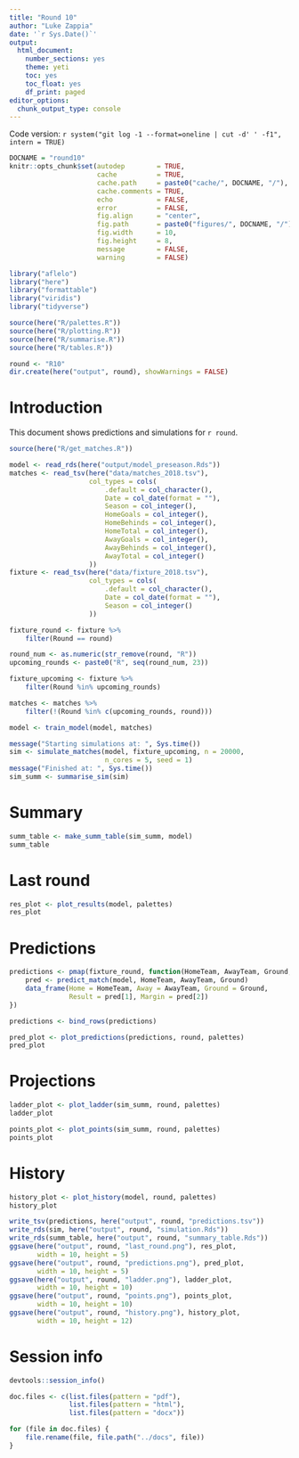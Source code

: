 ```yaml
---
title: "Round 10"
author: "Luke Zappia"
date: '`r Sys.Date()`'
output:
  html_document:
    number_sections: yes
    theme: yeti
    toc: yes
    toc_float: yes
    df_print: paged
editor_options: 
  chunk_output_type: console
---
```


Code version: `r system("git log -1 --format=oneline | cut -d' ' -f1", intern = TRUE)`

```r
DOCNAME = "round10"
knitr::opts_chunk$set(autodep        = TRUE,
                      cache          = TRUE,
                      cache.path     = paste0("cache/", DOCNAME, "/"),
                      cache.comments = TRUE,
                      echo           = FALSE,
                      error          = FALSE,
                      fig.align      = "center",
                      fig.path       = paste0("figures/", DOCNAME, "/"),
                      fig.width      = 10,
                      fig.height     = 8,
                      message        = FALSE,
                      warning        = FALSE)
```

```r
library("aflelo")
library("here")
library("formattable")
library("viridis")
library("tidyverse")
```

```r
source(here("R/palettes.R"))
source(here("R/plotting.R"))
source(here("R/summarise.R"))
source(here("R/tables.R"))
```

```r
round <- "R10"
dir.create(here("output", round), showWarnings = FALSE)
```

Introduction
============

This document shows predictions and simulations for `r round`. 

```r
source(here("R/get_matches.R"))

model <- read_rds(here("output/model_preseason.Rds"))
matches <- read_tsv(here("data/matches_2018.tsv"),
                    col_types = cols(
                        .default = col_character(),
                        Date = col_date(format = ""),
                        Season = col_integer(),
                        HomeGoals = col_integer(),
                        HomeBehinds = col_integer(),
                        HomeTotal = col_integer(),
                        AwayGoals = col_integer(),
                        AwayBehinds = col_integer(),
                        AwayTotal = col_integer()
                    ))
fixture <- read_tsv(here("data/fixture_2018.tsv"),
                    col_types = cols(
                        .default = col_character(),
                        Date = col_date(format = ""),
                        Season = col_integer()
                    ))

fixture_round <- fixture %>%
    filter(Round == round)

round_num <- as.numeric(str_remove(round, "R"))
upcoming_rounds <- paste0("R", seq(round_num, 23))

fixture_upcoming <- fixture %>%
    filter(Round %in% upcoming_rounds)

matches <- matches %>%
    filter(!(Round %in% c(upcoming_rounds, round)))
```

```r
model <- train_model(model, matches)
```

```r
message("Starting simulations at: ", Sys.time())
sim <- simulate_matches(model, fixture_upcoming, n = 20000,
                        n_cores = 5, seed = 1)
message("Finished at: ", Sys.time())
sim_summ <- summarise_sim(sim)
```

Summary
=======

```r
summ_table <- make_summ_table(sim_summ, model)
summ_table
```

Last round
==========

```r
res_plot <- plot_results(model, palettes)
res_plot
```

Predictions
===========

```r
predictions <- pmap(fixture_round, function(HomeTeam, AwayTeam, Ground, ...) {
    pred <- predict_match(model, HomeTeam, AwayTeam, Ground)
    data_frame(Home = HomeTeam, Away = AwayTeam, Ground = Ground,
               Result = pred[1], Margin = pred[2])
})

predictions <- bind_rows(predictions)
```

```r
pred_plot <- plot_predictions(predictions, round, palettes)
pred_plot
```

Projections
===========

```r
ladder_plot <- plot_ladder(sim_summ, round, palettes)
ladder_plot
```

```r
points_plot <- plot_points(sim_summ, round, palettes)
points_plot
```

History
=======

```r
history_plot <- plot_history(model, round, palettes)
history_plot
```

```r
write_tsv(predictions, here("output", round, "predictions.tsv"))
write_rds(sim, here("output", round, "simulation.Rds"))
write_rds(summ_table, here("output", round, "summary_table.Rds"))
ggsave(here("output", round, "last_round.png"), res_plot,
       width = 10, height = 5)
ggsave(here("output", round, "predictions.png"), pred_plot,
       width = 10, height = 5)
ggsave(here("output", round, "ladder.png"), ladder_plot,
       width = 10, height = 10)
ggsave(here("output", round, "points.png"), points_plot,
       width = 10, height = 10)
ggsave(here("output", round, "history.png"), history_plot,
       width = 10, height = 12)
```

Session info
============

```r
devtools::session_info()
```

```r
doc.files <- c(list.files(pattern = "pdf"),
               list.files(pattern = "html"),
               list.files(pattern = "docx"))

for (file in doc.files) {
    file.rename(file, file.path("../docs", file))
}
```
